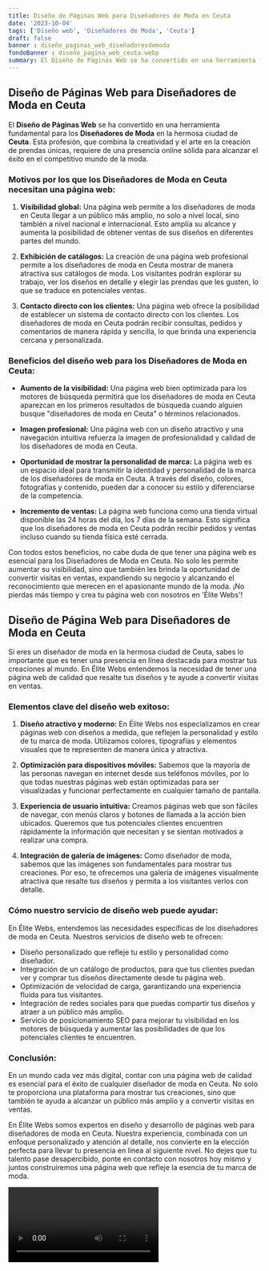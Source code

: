 ```yaml
---
title: Diseño de Páginas Web para Diseñadores de Moda en Ceuta
date: '2023-10-04'
tags: ['Diseño web', 'Diseñadores de Moda', 'Ceuta']
draft: false
banner : diseño_paginas_web_diseñadoresdemoda
fondoBanner : diseño_pagina_web_ceuta.webp
summary: El Diseño de Páginas Web se ha convertido en una herramienta fundamental para los Diseñadores de Moda en la hermosa ciudad de Ceuta. Esta profesión, que combina la creatividad y el arte en la creación de prendas únicas, requiere de una presencia online sólida para alcanzar el éxito en el competitivo mundo de la moda.
---
```


## Diseño de Páginas Web para Diseñadores de Moda en Ceuta

El **Diseño de Páginas Web** se ha convertido en una herramienta fundamental para los **Diseñadores de Moda** en la hermosa ciudad de **Ceuta**. Esta profesión, que combina la creatividad y el arte en la creación de prendas únicas, requiere de una presencia online sólida para alcanzar el éxito en el competitivo mundo de la moda.

### Motivos por los que los Diseñadores de Moda en Ceuta necesitan una página web:

1. **Visibilidad global:** Una página web permite a los diseñadores de moda en Ceuta llegar a un público más amplio, no solo a nivel local, sino también a nivel nacional e internacional. Esto amplía su alcance y aumenta la posibilidad de obtener ventas de sus diseños en diferentes partes del mundo.

2. **Exhibición de catálogos:** La creación de una página web profesional permite a los diseñadores de moda en Ceuta mostrar de manera atractiva sus catálogos de moda. Los visitantes podrán explorar su trabajo, ver los diseños en detalle y elegir las prendas que les gusten, lo que se traduce en potenciales ventas.

3. **Contacto directo con los clientes:** Una página web ofrece la posibilidad de establecer un sistema de contacto directo con los clientes. Los diseñadores de moda en Ceuta podrán recibir consultas, pedidos y comentarios de manera rápida y sencilla, lo que brinda una experiencia cercana y personalizada.

### Beneficios del diseño web para los Diseñadores de Moda en Ceuta:

- **Aumento de la visibilidad:** Una página web bien optimizada para los motores de búsqueda permitirá que los diseñadores de moda en Ceuta aparezcan en los primeros resultados de búsqueda cuando alguien busque "diseñadores de moda en Ceuta" o términos relacionados.

- **Imagen profesional:** Una página web con un diseño atractivo y una navegación intuitiva refuerza la imagen de profesionalidad y calidad de los diseñadores de moda en Ceuta.

- **Oportunidad de mostrar la personalidad de marca:** La página web es un espacio ideal para transmitir la identidad y personalidad de la marca de los diseñadores de moda en Ceuta. A través del diseño, colores, fotografías y contenido, pueden dar a conocer su estilo y diferenciarse de la competencia.

- **Incremento de ventas:** La página web funciona como una tienda virtual disponible las 24 horas del día, los 7 días de la semana. Esto significa que los diseñadores de moda en Ceuta podrán recibir pedidos y ventas incluso cuando su tienda física esté cerrada.

Con todos estos beneficios, no cabe duda de que tener una página web es esencial para los Diseñadores de Moda en Ceuta. No solo les permite aumentar su visibilidad, sino que también les brinda la oportunidad de convertir visitas en ventas, expandiendo su negocio y alcanzando el reconocimiento que merecen en el apasionante mundo de la moda. ¡No pierdas más tiempo y crea tu página web con nosotros en 'Élite Webs'!

<GifSeo />

<Cta />

## Diseño de Página Web para Diseñadores de Moda en Ceuta

Si eres un diseñador de moda en la hermosa ciudad de Ceuta, sabes lo importante que es tener una presencia en línea destacada para mostrar tus creaciones al mundo. En Élite Webs entendemos la necesidad de tener una página web de calidad que resalte tus diseños y te ayude a convertir visitas en ventas. 

### Elementos clave del diseño web exitoso:

1. **Diseño atractivo y moderno:** En Élite Webs nos especializamos en crear páginas web con diseños a medida, que reflejen la personalidad y estilo de tu marca de moda. Utilizamos colores, tipografías y elementos visuales que te representen de manera única y atractiva.

2. **Optimización para dispositivos móviles:** Sabemos que la mayoría de las personas navegan en internet desde sus teléfonos móviles, por lo que todas nuestras páginas web están optimizadas para ser visualizadas y funcionar perfectamente en cualquier tamaño de pantalla.

3. **Experiencia de usuario intuitiva:** Creamos páginas web que son fáciles de navegar, con menús claros y botones de llamada a la acción bien ubicados. Queremos que tus potenciales clientes encuentren rápidamente la información que necesitan y se sientan motivados a realizar una compra.

4. **Integración de galería de imágenes:** Como diseñador de moda, sabemos que las imágenes son fundamentales para mostrar tus creaciones. Por eso, te ofrecemos una galería de imágenes visualmente atractiva que resalte tus diseños y permita a los visitantes verlos con detalle.

### Cómo nuestro servicio de diseño web puede ayudar:

En Élite Webs, entendemos las necesidades específicas de los diseñadores de moda en Ceuta. Nuestros servicios de diseño web te ofrecen:

- Diseño personalizado que refleje tu estilo y personalidad como diseñador.
- Integración de un catálogo de productos, para que tus clientes puedan ver y comprar tus diseños directamente desde tu página web.
- Optimización de velocidad de carga, garantizando una experiencia fluida para tus visitantes.
- Integración de redes sociales para que puedas compartir tus diseños y atraer a un público más amplio.
- Servicio de posicionamiento SEO para mejorar tu visibilidad en los motores de búsqueda y aumentar las posibilidades de que los potenciales clientes te encuentren.

### Conclusión:

En un mundo cada vez más digital, contar con una página web de calidad es esencial para el éxito de cualquier diseñador de moda en Ceuta. No solo te proporciona una plataforma para mostrar tus creaciones, sino que también te ayuda a alcanzar un público más amplio y a convertir visitas en ventas.

En Élite Webs somos expertos en diseño y desarrollo de páginas web para diseñadores de moda en Ceuta. Nuestra experiencia, combinada con un enfoque personalizado y atención al detalle, nos convierte en la elección perfecta para llevar tu presencia en línea al siguiente nivel. No dejes que tu talento pase desapercibido, ponte en contacto con nosotros hoy mismo y juntos construiremos una página web que refleje la esencia de tu marca de moda.

<Video />

<CtaBot job='Diseñadores de Moda' city='Ceuta'/>

<Gmaps query='Ceuta+españa+maps' />